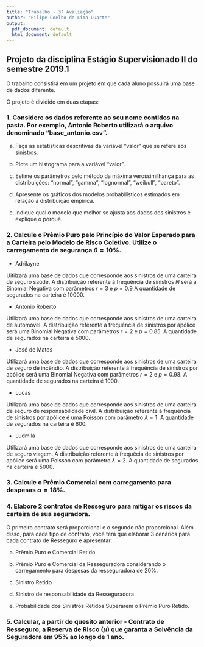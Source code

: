 ```yaml
---
title: "Trabalho - 3ª Avaliação"
author: "Filipe Coelho de Lima Duarte"
output:
  pdf_document: default
  html_document: default
---
```


## Projeto da disciplina Estágio Supervisionado II do semestre 2019.1

O trabalho consistirá em um projeto em que cada aluno possuirá uma base de dados diferente. 

O projeto é dividido em duas etapas:

### 1. Considere os dados referente ao seu nome contidos na pasta. Por exemplo, Antonio Roberto utilizará o arquivo denominado "base_antonio.csv". 
 
  a) Faça as estatísticas descritivas da variável "valor" que se refere aos sinistros.

  b) Plote um histograma para a variável "valor".

  c) Estime os parâmetros pelo método da máxima verossimilhança para as distribuições: "normal", "gamma", "lognormal", "weibull", "pareto". 

  d) Apresente os gráficos dos modelos probabilísticos estimados em relação à distribuição empírica. 
  
  e) Indique qual o modelo que melhor se ajusta aos dados dos sinistros e explique o porquê. 

### 2. Calcule o Prêmio Puro pelo Princípio do Valor Esperado para a Carteira pelo Modelo de Risco Coletivo. Utilize o carregamento de segurança $\theta = 10$%.

- Adrilayne 

Uitilzará uma base de dados que corresponde aos sinistros de uma carteira de seguro saúde.
A distribuição referente à frequência de sinistros $N$ será a Binomial Negativa com parâmetros $r=3$ e $p=0.9$
A quantidade de segurados na carteira é 10000.

- Antonio Roberto

Utilizará uma base de dados que corresponde aos sinistros de uma carteira de automóvel. 
A distribuição referente à frequência de sinistros por apólice será uma Binomial Negativa com parâmetros $r=2$ e $p=0.85$.
A quantidade de segurados na carteira é 5000.

- José de Matos 

Utilizará uma base de dados que corresponde aos sinistros de uma carteira de seguro de incêndio. 
A distribuição referente à frequência de sinistros por apólice será uma Binomial Negativa com parâmetros $r=2$ e $p=0.98$.
A quantidade de segurados na carteira é 1000.

- Lucas

Utilizará uma base de dados que corresponde aos sinistros de uma carteira de seguro de responsabilidade civil.
A distribuição referente à frequência de sinistros por apólice é uma Poisson com parâmetro $\lambda = 1$. 
A quantidade de segurados na carteira é 600.

- Ludmila

Utilizará uma base de dados que corresponde aos sinistros de uma carteira de seguro viagem. 
A distribuição referente à frequêcia de sinistros por apólice será uma Poisson com parâmetro $\lambda = 2$. 
A quantidade de segurados na carteira é 5000.

### 3. Calcule o Prêmio Comercial com carregamento para despesas $\alpha = 18$%.

### 4. Elabore 2 contratos de Resseguro para mitigar os riscos da carteira de sua seguradora. 

O primeiro contrato será proporcional e o segundo não proporcional. Além disso, para cada tipo de contrato, você terá que elaborar 3 cenários para cada contrato de Resseguro e apresentar:

a) Prêmio Puro e Comercial Retido

b) Prêmio Puro e Comercial da Resseguradora considerando o carregamento para despesas da resseguradora de 20%.

c) Sinistro Retido 

d) Sinistro de responsabilidade da Resseguradora

e) Probabilidade dos Sinistros Retidos Superarem o Prêmio Puro Retido. 

### 5. Calcular, a partir do quesito anterior - Contrato de Resseguro, a Reserva de Risco ($\mu$) que garanta a Solvência da Seguradora em 95% ao longo de 1 ano. 

